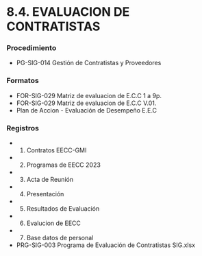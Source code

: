 # 8.4. EVALUACION DE CONTRATISTAS

### Procedimiento
  - PG-SIG-014 Gestión de Contratistas y Proveedores

### Formatos
  - FOR-SIG-029 Matriz de evaluacion de E.C.C 1 a 9p.
  - FOR-SIG-029 Matriz de evaluacion de E.C.C V.01.
  - Plan de Accion - Evaluación de Desempeño E.E.C

### Registros
  - 01. Contratos EECC-GMI
  - 02. Programas de  EECC 2023
  - 03. Acta de Reunión
  - 04. Presentación
  - 05. Resultados de Evaluación
  - 06. Evalucion de EECC
  - 07. Base datos de personal
  - PRG-SIG-003 Programa de Evaluación de Contratistas SIG.xlsx

